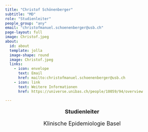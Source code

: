 ```yaml
---
title: "Christof Schönenberger"
subtitle: "MD"
role: "Studienleiter"
people_group: "any"
email: "christofmanuel.schoenenberger@usb.ch"
page-layout: full
image: Christof.jpeg
about:
  id: about
  template: jolla
  image-shape: round
  image: Christof.jpeg
  links:
    - icon: envelope
      text: Email
      href: mailto:christofmanuel.schoenenberger@usb.ch 
    - icon: link
      text: Weitere Informationen 
      href: https://universe.unibas.ch/people/10059/94/overview
  
---
```

<div style="text-align: center;">
  <p style="font-size: 18px; font-weight: bold;">Studienleiter</p>
  <p style="font-size: 18px;">Klinische Epidemiologie Basel</p>
</div>